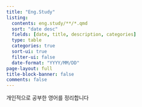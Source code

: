 ```yaml
---
title: "Eng.Study"
listing:
  contents: eng.study/**/*.qmd
  sort: "date desc"
  fields: [date, title, description, categories]
  type: table
  categories: true
  sort-ui: true
  filter-ui: false
  date-format: "YYYY/MM/DD"
page-layout: full
title-block-banner: false
comments: false
---
```


개인적으로 공부한 영어를 정리합니다

::: {#sample-listings}
:::